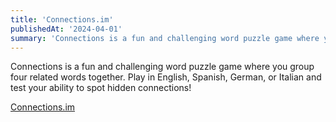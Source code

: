 ```yaml
---
title: 'Connections.im'
publishedAt: '2024-04-01'
summary: 'Connections is a fun and challenging word puzzle game where you group four related words together. Play in English, Spanish, German, or Italian and test your ability to spot hidden connections!'
---
```

Connections is a fun and challenging word puzzle game where you group four related words together. Play in English, Spanish, German, or Italian and test your ability to spot hidden connections!

[Connections.im](https://connections.im/)

